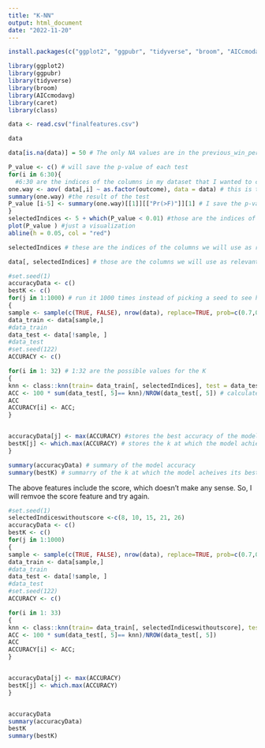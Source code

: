 ```yaml
---
title: "K-NN"
output: html_document
date: "2022-11-20"
---
```


```r
install.packages(c("ggplot2", "ggpubr", "tidyverse", "broom", "AICcmodavg", "caret", "class"))
```

```r
library(ggplot2)
library(ggpubr)
library(tidyverse)
library(broom)
library(AICcmodavg)
library(caret)
library(class)
```


```r
data <- read.csv("finalfeatures.csv")
```

```r
data
```

```r
data[is.na(data)] = 50 # The only NA values are in the previous_win_percentage column because it calculates the win percentage of previous matches; it's NA for the first match for every team beacuse there are no mathces before first match for each team. So, I changed it to 50 percent whenever it's NA.
```

```r
P_value <- c() # will save the p-value of each test
for(i in 6:30){
  #6:30 are the indices of the columns in my dataset that I wanted to check whether they are relevant features or not.
one.way <- aov( data[,i] ~ as.factor(outcome), data = data) # this is the test
summary(one.way) #the result of the test
P_value [i-5] <- summary(one.way)[[1]][["Pr(>F)"]][1] # I save the p-value of each column in the p-value vector. the (i-5) index is just to avoid NAs
}
selectedIndices <- 5 + which(P_value < 0.01) #those are the indices of the features with p-value less than 0.01. Usually, 0.05 is the cutoff, but to find even better features, I made the cutoff less than 0.01. Tweak the cutoff as you want.
plot(P_value ) #just a visualization 
abline(h = 0.05, col = "red")
```

```r
selectedIndices # these are the indices of the columns we will use as relevant features.
```

```r
data[, selectedIndices] # those are the columns we will use as relevant features
```
```r
#set.seed(1)
accuracyData <- c()
bestK <- c()
for(j in 1:1000) # run it 1000 times instead of picking a seed to see how the model actually perform with various datasets
{
sample <- sample(c(TRUE, FALSE), nrow(data), replace=TRUE, prob=c(0.7,0.3)) #sampling the training and the test data
data_train <- data[sample,] 
#data_train
data_test <- data[!sample, ]
#data_test
#set.seed(122)
ACCURACY <- c()

for(i in 1: 32) # 1:32 are the possible values for the K
{
knn <- class::knn(train= data_train[, selectedIndices], test = data_test[, selectedIndices], cl= data_train[, 5], k= i)
ACC <- 100 * sum(data_test[, 5]== knn)/NROW(data_test[, 5]) # calculates the accuracy of the model
ACC
ACCURACY[i] <- ACC;
}


accuracyData[j] <- max(ACCURACY) #stores the best accuracy of the model 
bestK[j] <- which.max(ACCURACY) # stores the k at which the model achieved its best accuracy
}

summary(accuracyData) # summary of the model accuracy
summary(bestK) # summarry of the k at which the model acheives its best accuracy
```

The above features include the score, which doesn't make any sense. So, I will remvoe the score feature and try again.

```r
#set.seed(1)
selectedIndiceswithoutscore <-c(8, 10, 15, 21, 26)
accuracyData <- c()
bestK <- c()
for(j in 1:1000)
{
sample <- sample(c(TRUE, FALSE), nrow(data), replace=TRUE, prob=c(0.7,0.3))
data_train <- data[sample,] 
#data_train
data_test <- data[!sample, ]
#data_test
#set.seed(122)
ACCURACY <- c()

for(i in 1: 33)
{
knn <- class::knn(train= data_train[, selectedIndiceswithoutscore], test = data_test[, selectedIndiceswithoutscore], cl= data_train[, 5], k= i)
ACC <- 100 * sum(data_test[, 5]== knn)/NROW(data_test[, 5])
ACC
ACCURACY[i] <- ACC;
}


accuracyData[j] <- max(ACCURACY)
bestK[j] <- which.max(ACCURACY)
}


accuracyData
summary(accuracyData)
bestK
summary(bestK)
```

